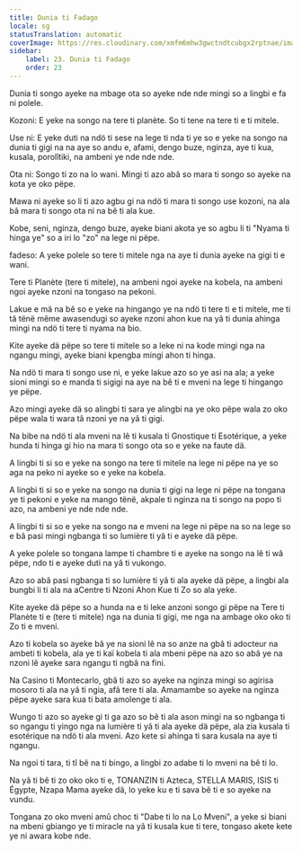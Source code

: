 ```yaml
---
title: Dunia ti Fadago
locale: sg
statusTranslation: automatic
coverImage: https://res.cloudinary.com/xmfm6mhw3gwctndtcubgx2rptnae/image/upload/v1740468922/small_cover_tratado_de_psicologia_revolucionaria_a4c0dca4e0.webp
sidebar:
    label: 23. Dunia ti Fadago
    order: 23
---
```

Dunia ti songo ayeke na mbage ota so ayeke nde nde mingi so a lingbi e fa ni polele.

Kozoni: E yeke na songo na tere ti planète. So ti tene na tere ti e ti mitele.

Use ni: E yeke duti na ndö ti sese na lege ti nda ti ye so e yeke na songo na dunia ti gigi na na aye so andu e, afami, dengo buze, nginza, aye ti kua, kusala, porolîtiki, na ambeni ye nde nde nde.

Ota ni: Songo ti zo na lo wani. Mingi ti azo abâ so mara ti songo so ayeke na kota ye oko pëpe.

Mawa ni ayeke so li ti azo agbu gi na ndö ti mara ti songo use kozoni, na ala bâ mara ti songo ota ni na bê ti ala kue.

Kobe, seni, nginza, dengo buze, ayeke biani akota ye so agbu li ti "Nyama ti hinga ye" so a iri lo "zo" na lege ni pëpe.

 fadeso: A yeke polele so tere ti mitele nga na aye ti dunia ayeke na gigi ti e wani.

Tere ti Planète (tere ti mitele), na ambeni ngoi ayeke na kobela, na ambeni ngoi ayeke nzoni na tongaso na pekoni.

Lakue e mä na bê so e yeke na hingango ye na ndö ti tere ti e ti mitele, me ti tâ tënë même awasendugi so ayeke nzoni ahon kue na yâ ti dunia ahinga mingi na ndö ti tere ti nyama na bio.

 Kite ayeke dä pëpe so tere ti mitele so a leke ni na kode mingi nga na ngangu mingi, ayeke biani kpengba mingi ahon ti hinga.

Na ndö ti mara ti songo use ni, e yeke lakue azo so ye asi na ala; a yeke sioni mingi so e manda ti sigigi na aye na bê ti e mveni na lege ti hingango ye pëpe.

Azo mingi ayeke dä so alingbi ti sara ye alingbi na ye oko pëpe wala zo oko pëpe wala ti wara tâ nzoni ye na yâ ti gigi.

Na bibe na ndö ti ala mveni na lê ti kusala ti Gnostique ti Esotérique, a yeke hunda ti hinga gi hio na mara ti songo ota so e yeke na faute dä.

A lingbi ti si so e yeke na songo na tere ti mitele na lege ni pëpe na ye so aga na peko ni ayeke so e yeke na kobela.

A lingbi ti si so e yeke na songo na dunia ti gigi na lege ni pëpe na tongana ye ti pekoni e yeke na mango tënë, akpale ti nginza na ti songo na popo ti azo, na ambeni ye nde nde nde.

A lingbi ti si so e yeke na songo na e mveni na lege ni pëpe na so na lege so e bâ pasi mingi ngbanga ti so lumière ti yâ ti e ayeke dä pëpe.

A yeke polele so tongana lampe ti chambre ti e ayeke na songo na lê ti wâ pëpe, ndo ti e ayeke duti na yâ ti vukongo.

Azo so abâ pasi ngbanga ti so lumière ti yâ ti ala ayeke dä pëpe, a lingbi ala bungbi li ti ala na aCentre ti Nzoni Ahon Kue ti Zo so ala yeke.

 Kite ayeke dä pëpe so a hunda na e ti leke anzoni songo gi pëpe na Tere ti Planète ti e (tere ti mitele) nga na dunia ti gigi, me nga na ambage oko oko ti Zo ti e mveni.

Azo ti kobela so ayeke bâ ye na sioni lê na so anze na gbâ ti adocteur na ambeti ti kobela, ala ye ti kaï kobela ti ala mbeni pëpe na azo so abâ ye na nzoni lê ayeke sara ngangu ti ngbâ na fini.

Na Casino ti Montecarlo, gbâ ti azo so ayeke na nginza mingi so agirisa mosoro ti ala na yâ ti ngia, afâ tere ti ala. Amamambe so ayeke na nginza pëpe ayeke sara kua ti bata amolenge ti ala.

Wungo ti azo so ayeke gi ti ga azo so bê ti ala ason mingi na so ngbanga ti so ngangu ti yingo nga na lumière ti yâ ti ala ayeke dä pëpe, ala zia kusala ti esotérique na ndö ti ala mveni. Azo kete si ahinga ti sara kusala na aye ti ngangu.

Na ngoi ti tara, ti tî bê na ti bingo, a lingbi zo adabe ti lo mveni na bê ti lo.

Na yâ ti bê ti zo oko oko ti e, TONANZIN ti Azteca, STELLA MARIS, ISIS ti Égypte, Nzapa Mama ayeke dä, lo yeke ku e ti sava bê ti e so ayeke na vundu.

Tongana zo oko mveni amû choc ti "Dabe ti lo na Lo Mveni", a yeke si biani na mbeni gbiango ye ti miracle na yâ ti kusala kue ti tere, tongaso akete kete ye ni awara kobe nde.

